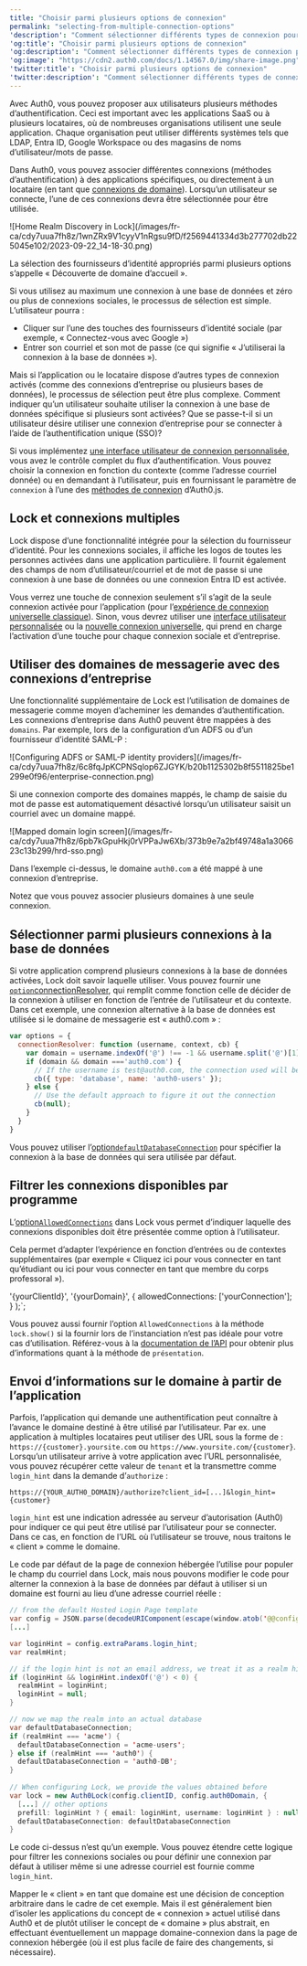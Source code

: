 ```yaml
---
title: "Choisir parmi plusieurs options de connexion"
permalink: "selecting-from-multiple-connection-options"
'description': "Comment sélectionner différents types de connexion pour plusieurs options de connexion avec Lock V11."
'og:title': "Choisir parmi plusieurs options de connexion"
'og:description': "Comment sélectionner différents types de connexion pour plusieurs options de connexion avec Lock V11."
'og:image': "https://cdn2.auth0.com/docs/1.14567.0/img/share-image.png"
'twitter:title': "Choisir parmi plusieurs options de connexion"
'twitter:description': "Comment sélectionner différents types de connexion pour plusieurs options de connexion avec Lock V11."
---
```



Avec Auth0, vous pouvez proposer aux utilisateurs plusieurs méthodes d’authentification. Ceci est important avec les applications SaaS ou à plusieurs locataires, où de nombreuses organisations utilisent une seule application. Chaque organisation peut utiliser différents systèmes tels que LDAP, Entra ID, Google Workspace ou des magasins de noms d’utilisateur/mots de passe.

Dans Auth0, vous pouvez associer différentes connexions (méthodes d’authentification) à des applications spécifiques, ou directement à un locataire (en tant que [connexions de domaine](/docs/fr-ca/authenticate/identity-providers/promote-connections-to-domain-level)). Lorsqu’un utilisateur se connecte, l’une de ces connexions devra être sélectionnée pour être utilisée.

<Frame>![Home Realm Discovery in Lock](/images/fr-ca/cdy7uua7fh8z/1wnZRx9V1cyyV1nRgsu9fD/f2569441334d3b277702db225045e102/2023-09-22_14-18-30.png)</Frame>

La sélection des fournisseurs d’identité appropriés parmi plusieurs options s’appelle « Découverte de domaine d’accueil ».

Si vous utilisez au maximum une connexion à une base de données et zéro ou plus de connexions sociales, le processus de sélection est simple. L’utilisateur pourra :

* Cliquer sur l’une des touches des fournisseurs d’identité sociale (par exemple, « Connectez-vous avec Google »)
* Entrer son courriel et son mot de passe (ce qui signifie « J’utiliserai la connexion à la base de données »).

Mais si l’application ou le locataire dispose d’autres types de connexion activés (comme des connexions d’entreprise ou plusieurs bases de données), le processus de sélection peut être plus complexe. Comment indiquer qu’un utilisateur souhaite utiliser la connexion à une base de données spécifique si plusieurs sont activées? Que se passe-t-il si un utilisateur désire utiliser une connexion d’entreprise pour se connecter à l’aide de l’authentification unique (<Tooltip href="/docs/docs/fr-ca/glossary?term=single-sign-on" tip="Authentification unique (SSO)
Service qui, après qu’un utilisateur se soit connecté à une application, le connecte automatiquement à d’autres applications." cta="Voir le glossaire">SSO</Tooltip>)?

Si vous implémentez [une interface utilisateur de connexion personnalisée](/docs/fr-ca/customize/login-pages/classic-login/customize-with-lock-sdk), vous avez le contrôle complet du flux d’authentification. Vous pouvez choisir la connexion en fonction du contexte (comme l’adresse courriel donnée) ou en demandant à l’utilisateur, puis en fournissant le paramètre de `connexion` à l’une des [méthodes de connexion](/docs/fr-ca/libraries/auth0js) d’Auth0.js.

## Lock et connexions multiples

Lock dispose d’une fonctionnalité intégrée pour la sélection du fournisseur d’identité. Pour les connexions sociales, il affiche les logos de toutes les personnes activées dans une application particulière. Il fournit également des champs de nom d’utilisateur/courriel et de mot de passe si une connexion à une base de données ou une connexion Entra ID est activée.

Vous verrez une touche de connexion seulement s’il s’agit de la seule connexion activée pour l’application (pour l’[expérience de connexion universelle classique](/docs/fr-ca/authenticate/login/auth0-universal-login/universal-login-vs-classic-login/classic-experience)). Sinon, vous devrez utiliser une [interface utilisateur personnalisée](/docs/fr-ca/customize/login-pages/classic-login/customize-with-lock-sdk) ou la [nouvelle connexion universelle](/docs/fr-ca/authenticate/login/auth0-universal-login/universal-login-vs-classic-login/universal-experience), qui prend en charge l’activation d’une touche pour chaque connexion sociale et d’entreprise.

## Utiliser des domaines de messagerie avec des connexions d’entreprise

Une fonctionnalité supplémentaire de Lock est l’utilisation de domaines de messagerie comme moyen d’acheminer les demandes d’authentification. Les connexions d’entreprise dans Auth0 peuvent être mappées à des `domains`. Par exemple, lors de la configuration d’un ADFS ou d’un fournisseur d’identité <Tooltip href="/docs/docs/fr-ca/glossary?term=security-assertion-markup-language" tip="Security Assertion Markup Language (SAML)
Protocole normalisé permettant à deux parties d’échanger des informations d’authentification sans mot de passe." cta="Voir le glossaire">SAML</Tooltip>-P :

<Frame>![Configuring ADFS or SAML-P identity providers](/images/fr-ca/cdy7uua7fh8z/6c8fqJpKCPNSqlop6ZJGYK/b20b1125302b8f5511825be1299e0f96/enterprise-connection.png)</Frame>

Si une connexion comporte des domaines mappés, le champ de saisie du mot de passe est automatiquement désactivé lorsqu’un utilisateur saisit un courriel avec un domaine mappé.

<Frame>![Mapped domain login screen](/images/fr-ca/cdy7uua7fh8z/6pb7kGpuHkj0rVPPaJw6Xb/373b9e7a2bf49748a1a306623c13b299/hrd-sso.png)</Frame>

Dans l’exemple ci-dessus, le domaine `auth0.com` a été mappé à une connexion d’entreprise.

Notez que vous pouvez associer plusieurs domaines à une seule connexion.

## Sélectionner parmi plusieurs connexions à la base de données

Si votre application comprend plusieurs connexions à la base de données activées, Lock doit savoir laquelle utiliser. Vous pouvez fournir une [`option`connectionResolver](https://github.com/auth0/lock#other-options), qui remplit comme fonction celle de décider de la connexion à utiliser en fonction de l’entrée de l’utilisateur et du contexte. Dans cet exemple, une connexion alternative à la base de données est utilisée si le domaine de messagerie est « auth0.com » :

```javascript lines
var options = {
  connectionResolver: function (username, context, cb) {
    var domain = username.indexOf('@') !== -1 && username.split('@')[1];
    if (domain && domain ==='auth0.com') {
      // If the username is test@auth0.com, the connection used will be the `auth0-users` connection.
      cb({ type: 'database', name: 'auth0-users' });
    } else {
      // Use the default approach to figure it out the connection
      cb(null);
    }
  }
}
```

Vous pouvez utiliser l’[option`defaultDatabaseConnection`](/docs/fr-ca/libraries/lock/v11/configuration#defaultdatabaseconnection-string-) pour spécifier la connexion à la base de données qui sera utilisée par défaut.

## Filtrer les connexions disponibles par programme

L’[option`AllowedConnections`](/docs/fr-ca/libraries/lock/v11/configuration#allowedconnections-array-) dans Lock vous permet d’indiquer laquelle des connexions disponibles doit être présentée comme option à l’utilisateur.

Cela permet d’adapter l’expérience en fonction d’entrées ou de contextes supplémentaires (par exemple « Cliquez ici pour vous connecter en tant qu’étudiant ou ici pour vous connecter en tant que membre du corps professoral »).



  '{yourClientId}',
  '{yourDomain}',
  {
    allowedConnections: ['yourConnection'];
  }
);`;

<AuthCodeBlock children={codeExample} language="javascript" />

Vous pouvez aussi fournir l’option `AllowedConnections` à la méthode `lock.show()` si la fournir lors de l’instanciation n’est pas idéale pour votre cas d’utilisation. Référez-vous à la [documentation de l’API](/docs/fr-ca/libraries/lock/lock-api-reference) pour obtenir plus d’informations quant à la méthode de `présentation`.

## Envoi d’informations sur le domaine à partir de l’application

Parfois, l’application qui demande une authentification peut connaître à l’avance le domaine destiné à être utilisé par l’utilisateur. Par ex. une application à multiples locataires peut utiliser des URL sous la forme de : `https://{customer}.yoursite.com` ou `https://www.yoursite.com/{customer}`. Lorsqu’un utilisateur arrive à votre application avec l’URL personnalisée, vous pouvez récupérer cette valeur de `tenant` et la transmettre comme `login_hint` dans la demande d’`authorize` :

`https://{YOUR_AUTH0_DOMAIN}/authorize?client_id=[...]&login_hint={customer}`

`login_hint` est une indication adressée au serveur d’autorisation (Auth0) pour indiquer ce qui peut être utilisé par l’utilisateur pour se connecter. Dans ce cas, en fonction de l’URL où l’utilisateur se trouve, nous traitons le « client » comme le domaine.

Le code par défaut de la page de connexion hébergée l’utilise pour populer le champ du courriel dans Lock, mais nous pouvons modifier le code pour alterner la connexion à la base de données par défaut à utiliser si un domaine est fourni au lieu d’une adresse courriel réelle :

```java lines
// from the default Hosted Login Page template
var config = JSON.parse(decodeURIComponent(escape(window.atob('@@config@@'))));
[...]

var loginHint = config.extraParams.login_hint;
var realmHint;

// if the login hint is not an email address, we treat it as a realm hint
if (loginHint && loginHint.indexOf('@') < 0) {
  realmHint = loginHint;
  loginHint = null;
}

// now we map the realm into an actual database
var defaultDatabaseConnection;
if (realmHint === 'acme') {
  defaultDatabaseConnection = 'acme-users';
} else if (realmHint === 'auth0') {
  defaultDatabaseConnection = 'auth0-DB';
}
    
// When configuring Lock, we provide the values obtained before
var lock = new Auth0Lock(config.clientID, config.auth0Domain, {
  [...] // other options
  prefill: loginHint ? { email: loginHint, username: loginHint } : null,
  defaultDatabaseConnection: defaultDatabaseConnection
}
```

Le code ci-dessus n’est qu’un exemple. Vous pouvez étendre cette logique pour filtrer les connexions sociales ou pour définir une connexion par défaut à utiliser même si une adresse courriel est fournie comme `login_hint`.

Mapper le « client » en tant que domaine est une décision de conception arbitraire dans le cadre de cet exemple. Mais il est généralement bien d’isoler les applications du concept de « connexion » actuel utilisé dans Auth0 et de plutôt utiliser le concept de « domaine » plus abstrait, en effectuant éventuellement un mappage domaine-connexion dans la page de connexion hébergée (où il est plus facile de faire des changements, si nécessaire).